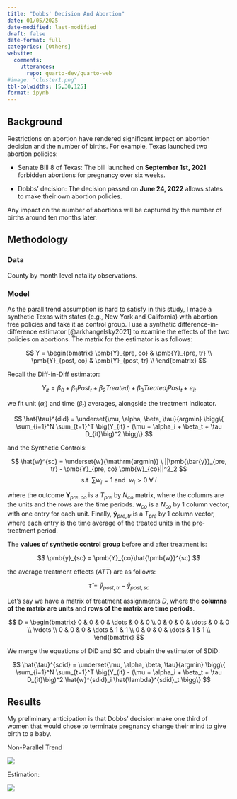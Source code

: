 ```yaml
---
title: "Dobbs' Decision And Abortion"
date: 01/05/2025
date-modified: last-modified
draft: false
date-format: full
categories: [Others]
website:
  comments: 
    utterances:
      repo: quarto-dev/quarto-web
#image: "cluster1.png"
tbl-colwidths: [5,30,125]
format: ipynb
---
```


## Background

Restrictions on abortion have rendered significant impact on abortion decision and the number of births. For example, Texas launched two abortion policies:

-   Senate Bill 8 of Texas: The bill launched on **September 1st, 2021** forbidden abortions for pregnancy over six weeks.

-   Dobbs' decision: The decision passed on **June 24, 2022** allows states to make their own abortion policies.

Any impact on the number of abortions will be captured by the number of births around ten months later.

## Methodology

### Data

County by month level natality observations.

### Model

As the parall trend assumption is hard to satisfy in this study, I made a synthetic Texas with states (e.g., New York and California) with abortion free policies and take it as control group. I use a synthetic difference-in-difference estimator [@arkhangelsky2021] to examine the effects of the two policies on abortions. The matrix for the estimator is as follows:

$$
Y = \begin{bmatrix}
    \pmb{Y}_{pre, co} & \pmb{Y}_{pre, tr} \\
    \pmb{Y}_{post, co} & \pmb{Y}_{post, tr} \\
\end{bmatrix}
$$

Recall the Diff-in-Diff estimator:

$$
Y_{it} = \beta_0 + \beta_1 Post_t + \beta_2 Treated_i + \beta_3 Treated_i  Post_t + e_{it}
$$

we fit unit ($\alpha_i$) and time ($\beta_t$) averages, alongside the treatment indicator.

$$
\hat{\tau}^{did} = \underset{\mu, \alpha, \beta, \tau}{argmin} \bigg\{ \sum_{i=1}^N \sum_{t=1}^T \big(Y_{it} - (\mu + \alpha_i + \beta_t + \tau D_{it}\big)^2 \bigg\}
$$

and the Synthetic Controls:

$$
\hat{w}^{sc} = \underset{w}{\mathrm{argmin}} \ ||\pmb{\bar{y}}_{pre, tr} - \pmb{Y}_{pre, co} \pmb{w}_{co}||^2_2 
$$ $$
\text{s.t } \ \sum w_i = 1 \text{ and } \ w_i > 0 \ \forall \ i
$$

where the outcome $\pmb{Y}_{pre, co}$ is a $T_{pre}$ by $N_{co}$ matrix, where the columns are the units and the rows are the time periods. $\pmb{w}_{co}$ is a $N_{co}$ by 1 column vector, with one entry for each unit. Finally, $\pmb{\bar{y}}_{pre, tr}$ is a $T_{pre}$ by 1 column vector, where each entry is the time average of the treated units in the pre-treatment period.

The **values of synthetic control group** before and after treatment is:

$$
\pmb{y}_{sc} = \pmb{Y}_{co}\hat{\pmb{w}}^{sc}
$$

the average treatment effects ($ATT$) are as follows:

$$
\hat{\tau} =  \bar{y}_{post, tr} - \bar{y}_{post, sc}
$$

Let's say we have a matrix of treatment assignments $D$, where the **columns of the matrix are units** and **rows of the matrix are time periods**.

$$
D = \begin{bmatrix}
    0 & 0 & 0 & \dots & 0 & 0 \\
    0 & 0 & 0 & \dots & 0 & 0 \\
    \vdots \\
    0 & 0 & 0 & \dots & 1 & 1 \\
    0 & 0 & 0 & \dots & 1 & 1 \\
\end{bmatrix}
$$

We merge the equations of DiD and SC and obtain the estimator of SDiD:

$$
\hat{\tau}^{sdid} = \underset{\mu, \alpha, \beta, \tau}{argmin}  \bigg\{ \sum_{i=1}^N \sum_{t=1}^T \big(Y_{it} - (\mu + \alpha_i + \beta_t + \tau D_{it}\big)^2 \hat{w}^{sdid}_i \hat{\lambda}^{sdid}_t \bigg\}
$$

## Results

My preliminary anticipation is that Dobbs' decision make one third of women that would chose to terminate pregnancy change their mind to give birth to a baby.

Non-Parallel Trend

![](images/non-parallel-04.svg){fig-align="center"}

Estimation:

![](images/sdid.svg){fig-align="center"}
